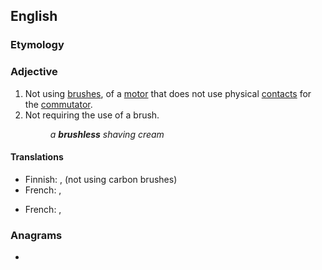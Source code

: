 ==English==

===Etymology===
{{suffix|en|brush|less}}

===Adjective===
{{en-adj|-}}
{{wikipedia|brushless motor}}

# Not using [[brush]]es, of a [[motor]] that does not use physical [[contact]]s for the [[commutator]].
# Not requiring the use of a brush.
#: ''a '''brushless''' shaving cream''

====Translations====
{{trans-top|(motor) not using brushes}}
* Finnish: {{t+|fi|harjaton}}, {{t|fi|hiiliharjaton}} (not using carbon brushes)
* French: {{t+|fr|balai|alt=sans balais}}, {{t|fr|brushless}}
{{trans-mid}}
{{trans-bottom}}

{{trans-top|not requiring the use of a brush}}
* French: {{t+|fr|blaireau|alt=sans blaireau}} {{qualifier|shaving}}, {{t+|fr|brosse|alt=sans brosse}}
{{trans-mid}}
{{trans-bottom}}

===Anagrams===
* {{anagrams|en|a=behlrsssu|shrubless}}